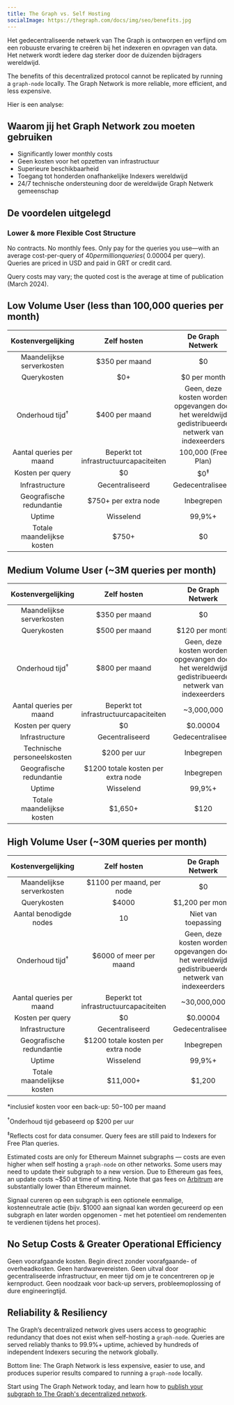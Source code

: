 ```yaml
---
title: The Graph vs. Self Hosting
socialImage: https://thegraph.com/docs/img/seo/benefits.jpg
---
```


Het gedecentraliseerde netwerk van The Graph is ontworpen en verfijnd om een robuuste ervaring te creëren bij het indexeren en opvragen van data. Het netwerk wordt iedere dag sterker door de duizenden bijdragers wereldwijd.

The benefits of this decentralized protocol cannot be replicated by running a `graph-node` locally. The Graph Network is more reliable, more efficient, and less expensive.

Hier is een analyse:

## Waarom jij het Graph Network zou moeten gebruiken

- Significantly lower monthly costs
- Geen kosten voor het opzetten van infrastructuur
- Superieure beschikbaarheid
- Toegang tot honderden onafhankelijke Indexers wereldwijd
- 24/7 technische ondersteuning door de wereldwijde Graph Netwerk gemeenschap

## De voordelen uitgelegd

### Lower & more Flexible Cost Structure

No contracts. No monthly fees. Only pay for the queries you use—with an average cost-per-query of $40 per million queries (~$0.00004 per query). Queries are priced in USD and paid in GRT or credit card.

Query costs may vary; the quoted cost is the average at time of publication (March 2024).

## Low Volume User (less than 100,000 queries per month)

|     Kostenvergelijking     |               Zelf hosten               |                                         De Graph Netwerk                                         |
| :------------------------: | :-------------------------------------: | :----------------------------------------------------------------------------------------------: |
|  Maandelijkse serverkosten |              $350 per maand             |                                                $0                                                |
|         Querykosten        |                   $0+                   |                                           $0 per month                                           |
| Onderhoud tijd<sup>†</sup> |              $400 per maand             | Geen, deze kosten worden opgevangen door het wereldwijd gedistribueerde netwerk van indexeerders |
|  Aantal queries per maand  |  Beperkt tot infrastructuurcapaciteiten |                                        100,000 (Free Plan)                                       |
|      Kosten per query      |                    $0                   |                                          $0<sup>‡</sup>                                          |
|       Infrastructure       |             Gecentraliseerd             |                                         Gedecentraliseerd                                        |
|  Geografische redundantie  |           $750+ per extra node          |                                            Inbegrepen                                            |
|           Uptime           |                Wisselend                |                                              99,9%+                                              |
| Totale maandelijkse kosten | <span className="highlight-row" />$750+ |                                                $0                                                |

## Medium Volume User (~3M queries per month)

|      Kostenvergelijking     |                 Zelf hosten                |                                         De Graph Netwerk                                         |
| :-------------------------: | :----------------------------------------: | :----------------------------------------------------------------------------------------------: |
|  Maandelijkse serverkosten  |               $350 per maand               |                                                $0                                                |
|         Querykosten         |               $500 per maand               |                                          $120 per month                                          |
|  Onderhoud tijd<sup>†</sup> |               $800 per maand               | Geen, deze kosten worden opgevangen door het wereldwijd gedistribueerde netwerk van indexeerders |
|   Aantal queries per maand  |   Beperkt tot infrastructuurcapaciteiten   |                                            ~3,000,000                                            |
|       Kosten per query      |                     $0                     |                                             $0.00004                                             |
|        Infrastructure       |               Gecentraliseerd              |                                         Gedecentraliseerd                                        |
| Technische personeelskosten |                $200 per uur                |                                            Inbegrepen                                            |
|   Geografische redundantie  |     $1200 totale kosten per extra node     |                                            Inbegrepen                                            |
|            Uptime           |                  Wisselend                 |                                              99,9%+                                              |
|  Totale maandelijkse kosten | <span className="highlight-row" /> $1,650+ |                                               $120                                               |

## High Volume User (~30M queries per month)

|     Kostenvergelijking     |                 Zelf hosten                 |                                         De Graph Netwerk                                         |
| :------------------------: | :-----------------------------------------: | :----------------------------------------------------------------------------------------------: |
|  Maandelijkse serverkosten |          $1100 per maand, per node          |                                                $0                                                |
|         Querykosten        |                    $4000                    |                                         $1,200 per month                                         |
|   Aantal benodigde nodes   |                      10                     |                                        Niet van toepassing                                       |
| Onderhoud tijd<sup>†</sup> |           $6000 of meer per maand           | Geen, deze kosten worden opgevangen door het wereldwijd gedistribueerde netwerk van indexeerders |
|  Aantal queries per maand  |    Beperkt tot infrastructuurcapaciteiten   |                                            ~30,000,000                                           |
|      Kosten per query      |                      $0                     |                                             $0.00004                                             |
|       Infrastructure       |               Gecentraliseerd               |                                         Gedecentraliseerd                                        |
|  Geografische redundantie  |      $1200 totale kosten per extra node     |                                            Inbegrepen                                            |
|           Uptime           |                  Wisselend                  |                                              99,9%+                                              |
| Totale maandelijkse kosten | <span className="highlight-row" /> $11,000+ |                                              $1,200                                              |

\*inclusief kosten voor een back-up: $50-$100 per maand

<sup>†</sup>Onderhoud tijd gebaseerd op $200 per uur

<sup>‡</sup>Reflects cost for data consumer. Query fees are still paid to Indexers for Free Plan queries.

Estimated costs are only for Ethereum Mainnet subgraphs — costs are even higher when self hosting a `graph-node` on other networks. Some users may need to update their subgraph to a new version. Due to Ethereum gas fees, an update costs ~$50 at time of writing. Note that gas fees on [Arbitrum](/archived/arbitrum/arbitrum-faq/) are substantially lower than Ethereum mainnet.

Signaal cureren op een subgraph is een optionele eenmalige, kostenneutrale actie (bijv. $1000 aan signaal kan worden gecureerd op een subgraph en later worden opgenomen - met het potentieel om rendementen te verdienen tijdens het proces).

## No Setup Costs & Greater Operational Efficiency

Geen voorafgaande kosten. Begin direct zonder voorafgaande- of overheadkosten. Geen hardwarevereisten. Geen uitval door gecentraliseerde infrastructuur, en meer tijd om je te concentreren op je kernproduct. Geen noodzaak voor back-up servers, probleemoplossing of dure engineeringtijd.

## Reliability & Resiliency

The Graph’s decentralized network gives users access to geographic redundancy that does not exist when self-hosting a `graph-node`. Queries are served reliably thanks to 99.9%+ uptime, achieved by hundreds of independent Indexers securing the network globally.

Bottom line: The Graph Network is less expensive, easier to use, and produces superior results compared to running a `graph-node` locally.

Start using The Graph Network today, and learn how to [publish your subgraph to The Graph's decentralized network](/subgraphs/quick-start/).
